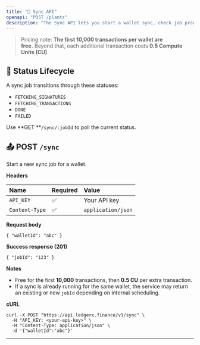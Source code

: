 ```yaml
---
title: "🔁 Sync API"
openapi: "POST /plants"
description: "The Sync API lets you start a wallet sync, check job progress, and pause/continue an existing sync. The service fetches signatures and transactions from supported blockchains and normalizes them for downstream processing."
---
```


> Pricing note: **The first 10,000 transactions per wallet are free.** Beyond that, each additional transaction costs **0.5 Compute Units (CU)**.

## 🔄 Status Lifecycle

A sync job transitions through these statuses:

- `FETCHING_SIGNATURES`
- `FETCHING_TRANSACTIONS`
- `DONE`
- `FAILED`

Use **GET **`/sync/:jobId` to poll the current status.

## 📤 POST `/sync`

Start a new sync job for a wallet.

**Headers**

| Name           | Required | Value              |
| :------------- | :------- | :----------------- |
| `API_KEY`      | ✅        | Your API key       |
| `Content-Type` | ✅        | `application/json` |

**Request body**

```
{ "walletId": "abc" }
```

**Success response (201)**

```
{ "jobId": "123" }
```

**Notes**

- Free for the first **10,000** transactions, then **0.5 CU** per extra transaction.
- If a sync is already running for the same wallet, the service may return an existing or new `jobId` depending on internal scheduling.

**cURL**

```
curl -X POST "https://api.ledgerx.finance/v1/sync" \
  -H "API_KEY: <your-api-key>" \
  -H "Content-Type: application/json" \
  -d '{"walletId":"abc"}'
```

---